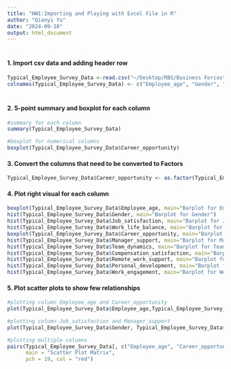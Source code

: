 ```yaml
---
title: "HW1:Importing and Playing with Excel File in R"
author: "Qianyi Yu"
date: "2024-09-18"
output: html_document
---
```


# 
## 
### 
#### 1. Import csv data and adding header row

```r
Typical_Employee_Survey_Data <-read.csv("~/Desktop/RBS/Business Forcasting/Typical_Employee_Survey_Data.csv", header=FALSE)
colnames(Typical_Employee_Survey_Data) <- c("Employee_age", "Gender", "Job_satisfaction", "Work_life_balance", "Career_opportunity", "Manager_support", "Team_dynamics", "Compensation_satisfaction", "Remote_work_support", "Personal_development", "Work_engagement")
```
#
##
###
#### 2. 5-point summary and boxplot for each column

```r
#summary for each column
summary(Typical_Employee_Survey_Data)
```

```r
#boxplot for numerical columns
boxplot(Typical_Employee_Survey_Data$Career_opportunity)
```

#### 3. Convert the columns that need to be converted to Factors

```r
Typical_Employee_Survey_Data$Career_opportunity <- as.factor(Typical_Employee_Survey_Data$Career_opportunity)
```



#### 4. Plot right visual for each column

```r
boxplot(Typical_Employee_Survey_Data$Employee_age, main="Barplot for Employee_age")
hist(Typical_Employee_Survey_Data$Gender, main="Barplot for Gender")
hist(Typical_Employee_Survey_Data$Job_satisfaction, main="Barplot for Job_satisfaction")
hist(Typical_Employee_Survey_Data$Work_life_balance, main="Barplot for Work_life_balance")
boxplot(Typical_Employee_Survey_Data$Career_opportunity, main="Barplot for Career_opportunity")
hist(Typical_Employee_Survey_Data$Manager_support, main="Barplot for Manager_support")
hist(Typical_Employee_Survey_Data$Team_dynamics, main="Barplot for Team_dynamics")
hist(Typical_Employee_Survey_Data$Compensation_satisfaction, main="Barplot for Compensation_satisfaction")
hist(Typical_Employee_Survey_Data$Remote_work_support, main="Barplot for Remote_work_support")
hist(Typical_Employee_Survey_Data$Personal_development, main="Barplot for Personal_development")
hist(Typical_Employee_Survey_Data$Work_engagement, main="Barplot for Work_engagement")
```

#### 5. Plot scatter plots to show few relationships

```r
#plotting column Employee_age and Career_opportunity
plot(Typical_Employee_Survey_Data$Employee_age,Typical_Employee_Survey_Data$Career_opportunity,main = "Scatter Plot of Employee_age vs Career_opportunity",xlab = "Employee_age",ylab = "Career_opportunity",pch=19,col="blue")
```


```r
#plotting column Job_satisfaction and Manager_support
plot(Typical_Employee_Survey_Data$Gender, Typical_Employee_Survey_Data$Manager_support, main = "Scatter plot of Job_satisfaction vs Manager_support",xlab = "Manager_support", ylab = "Job_satisfaction", pch = 19, col= "green")
```


```r
#plotting multiple columns
pairs(Typical_Employee_Survey_Data[, c("Employee_age", "Career_opportunity", "Manager_support", "Job_satisfaction")], 
      main = "Scatter Plot Matrix",
      pch = 19, col = "red")
```

